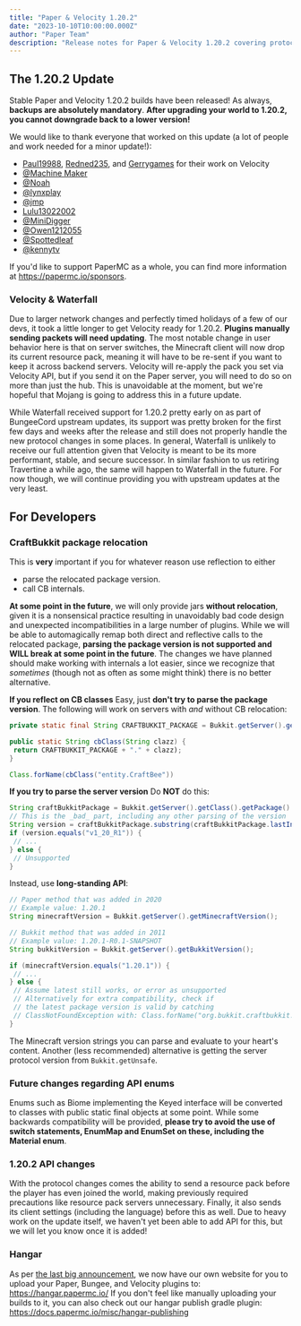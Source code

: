 ```yaml
---
title: "Paper & Velocity 1.20.2"
date: "2023-10-10T10:00:00.000Z"
author: "Paper Team"
description: "Release notes for Paper & Velocity 1.20.2 covering protocol changes, compatibility notes, and developer guidance."
---
```


## The 1.20.2 Update

Stable Paper and Velocity 1.20.2 builds have been released! As always, **backups are absolutely mandatory**. **After upgrading your world to 1.20.2, you cannot downgrade back to a lower version!**

We would like to thank everyone that worked on this update (a lot of people and work needed for a minor update!):

- [Paul19988](https://github.com/Paul19988/), [Redned235](https://github.com/Redned235), and [Gerrygames](https://github.com/Gerrygames) for their work on Velocity
- [@Machine Maker](https://github.com/sponsors/Machine-Maker)
- [@Noah](https://github.com/sponsors/NoahvdAa)
- [@lynxplay](https://github.com/lynxplay)
- [@jmp](https://github.com/sponsors/jpenilla)
- [Lulu13022002](https://github.com/Lulu13022002)
- [@MiniDigger](https://github.com/sponsors/MiniDigger)
- [@Owen1212055](https://github.com/sponsors/Owen1212055)
- [@Spottedleaf](https://www.patreon.com/Spottedleaf)
- [@kennytv](https://github.com/sponsors/kennytv)

If you'd like to support PaperMC as a whole, you can find more information at https://papermc.io/sponsors.

### Velocity & Waterfall

Due to larger network changes and perfectly timed holidays of a few of our devs, it took a little longer to get Velocity ready for 1.20.2. **Plugins manually sending packets will need updating**. The most notable change in user behavior here is that on server switches, the Minecraft client will now drop its current resource pack, meaning it will have to be re-sent if you want to keep it across backend servers. Velocity will re-apply the pack you set via Velocity API, but if you send it on the Paper server, you will need to do so on more than just the hub. This is unavoidable at the moment, but we're hopeful that Mojang is going to address this in a future update.

While Waterfall received support for 1.20.2 pretty early on as part of BungeeCord upstream updates, its support was pretty broken for the first few days and weeks after the release and still does not properly handle the new protocol changes in some places. In general, Waterfall is unlikely to receive our full attention given that Velocity is meant to be its more performant, stable, and secure successor. In similar fashion to us retiring Travertine a while ago, the same will happen to Waterfall in the future. For now though, we will continue providing you with upstream updates at the very least.

## For Developers

### **CraftBukkit package relocation**

This is **very** important if you for whatever reason use reflection to either

- parse the relocated package version.
- call CB internals.

**At some point in the future**, we will only provide jars **without relocation**, given it is a nonsensical practice resulting in unavoidably bad code design and unexpected incompatibilities in a large number of plugins. While we will be able to automagically remap both direct and reflective calls to the relocated package, **parsing the package version is not supported and WILL break at some point in the future**. The changes we have planned should make working with internals a lot easier, since we recognize that _sometimes_ (though not as often as some might think) there is no better alternative.

**If you reflect on CB classes**
Easy, just **don't try to parse the package version**. The following will work on servers with _and_ without CB relocation:

```java
private static final String CRAFTBUKKIT_PACKAGE = Bukkit.getServer().getClass().getPackage().getName();

public static String cbClass(String clazz) {
 return CRAFTBUKKIT_PACKAGE + "." + clazz);
}

Class.forName(cbClass("entity.CraftBee"))
```

**If you try to parse the server version**
Do **NOT** do this:

```java
String craftBukkitPackage = Bukkit.getServer().getClass().getPackage().getName();
// This is the _bad_ part, including any other parsing of the version
String version = craftBukkitPackage.substring(craftBukkitPackage.lastIndexOf('.') + 1);
if (version.equals("v1_20_R1")) {
 // ...
} else {
 // Unsupported
}
```

Instead, use **long-standing API**:

```java
// Paper method that was added in 2020
// Example value: 1.20.1
String minecraftVersion = Bukkit.getServer().getMinecraftVersion();

// Bukkit method that was added in 2011
// Example value: 1.20.1-R0.1-SNAPSHOT
String bukkitVersion = Bukkit.getServer().getBukkitVersion();

if (minecraftVersion.equals("1.20.1")) {
 // ...
} else {
 // Assume latest still works, or error as unsupported
 // Alternatively for extra compatibility, check if
 // the latest package version is valid by catching
 // ClassNotFoundException with: Class.forName("org.bukkit.craftbukkit.v1_20_R1.CraftServer")
}
```

The Minecraft version strings you can parse and evaluate to your heart's content. Another (less recommended) alternative is getting the server protocol version from `Bukkit.getUnsafe`.

### **Future changes regarding API enums**

Enums such as Biome implementing the Keyed interface will be converted to classes with public static final objects at some point. While some backwards compatibility will be provided, **please try to avoid the use of switch statements, EnumMap and EnumSet on these, including the Material enum**.

### **1.20.2 API changes**

With the protocol changes comes the ability to send a resource pack before the player has even joined the world, making previously required precautions like resource pack servers unnecessary. Finally, it also sends its client settings (including the language) before this as well. Due to heavy work on the update itself, we haven't yet been able to add API for this, but we will let you know once it is added!

### Hangar

As per [the last big announcement](https://forums.papermc.io/threads/hangar-papermcs-plugin-repository.691/), we now have our own website for you to upload your Paper, Bungee, and Velocity plugins to: https://hangar.papermc.io/
If you don't feel like manually uploading your builds to it, you can also check out our hangar publish gradle plugin: https://docs.papermc.io/misc/hangar-publishing

